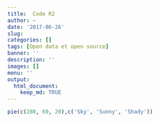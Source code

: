 ```yaml
---
title:  Code R2
author: ~
date: '2017-06-26'
slug: 
categories: []
tags: [Open data et open source]
banner: ''
description: ''
images: []
menu: ''
output:
  html_document:
    keep_md: TRUE
---
```


```r
pie(c(280, 60, 20),c('Sky', 'Sunny', 'Shady'))
```